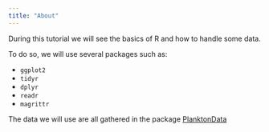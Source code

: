 ```yaml
---
title: "About"
---
```


During this tutorial we will see the basics of R and how to handle some data.

To do so, we will use several packages such as:

-   `ggplot2`
-   `tidyr`
-   `dplyr`
-   `readr`
-   `magrittr`

The data we will use are all gathered in the package [PlanktonData](https://kmgjan.github.io/PlanktonData/)